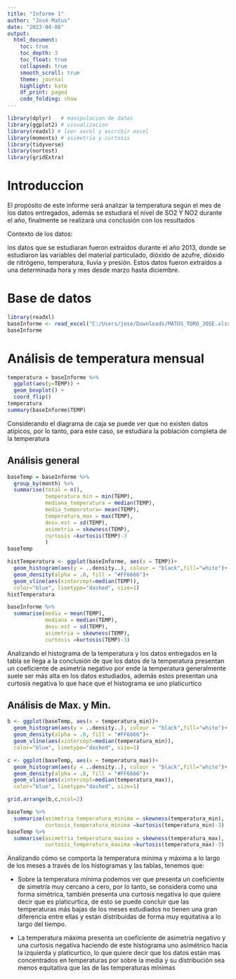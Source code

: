 ```yaml
---
title: "Informe 1"
author: "José Matus"
date: "2023-04-08"
output: 
  html_document:
    toc: true
    toc_depth: 3
    toc_float: true
    collapsed: true
    smooth_scroll: true
    theme: journal
    highlight: kate
    df_print: paged
    code_folding: show
---
```


```r
library(dplyr)   # manipulacion de datos
library(ggplot2) # visualizacion
library(readxl) # leer excel y escribir excel
library(moments) # asimetria y curtosis
library(tidyverse)
library(nortest)
library(gridExtra)
```

# Introduccion

El propósito de este informe será analizar la temperatura según el mes de los datos entregados, además se estudiará el nivel de SO2 Y NO2 durante el año, finalmente se realizará una conclusión con los resultados

Contexto de los datos:

los datos que se estudiaran fueron extraídos durante el año 2013, donde se estudiaron las variables del material particulado, dióxido de azufre, dióxido de nitrógeno, temperatura, lluvia y presión. Estos datos fueron extraídos a una determinada hora y mes desde marzo hasta diciembre.

# Base de datos

```r
library(readxl)
baseInforme <- read_excel("C:/Users/jose/Downloads/MATUS_TORO_JOSE.xlsx")
baseInforme
```

# Análisis de temperatura mensual

```r
temperatura = baseInforme %>%   
  ggplot(aes(y=TEMP)) +
  geom_boxplot() +  
  coord_flip() 
temperatura
summary(baseInforme$TEMP)

```

Considerando el diagrama de caja se puede ver que no existen datos atípicos, por lo tanto, para este caso, se estudiara la población completa de la temperatura

## Análisis general

```r
baseTemp = baseInforme %>%     
  group_by(month) %>% 
  summarise(total = n(),
            temperatura_min = min(TEMP),
            mediana_temperatura = median(TEMP),
            media_temperatura= mean(TEMP),
            temperatura_max = max(TEMP),
            desv.est = sd(TEMP),
            asimetria = skewness(TEMP),
            curtosis =kurtosis(TEMP)-3
            )
baseTemp
```

```r
histTemperatura <- ggplot(baseInforme, aes(x = TEMP))+
  geom_histogram(aes(y = ..density..), colour = "black",fill="white")+
  geom_density(alpha = .8, fill = "#FF6666")+
  geom_vline(aes(xintercept=median(TEMP)),
  color="blue", linetype="dashed", size=1)
histTemperatura
```

```r
baseInforme %>% 
  summarise(media = mean(TEMP),
            mediana = median(TEMP),
            desv.est = sd(TEMP),
            asimetria = skewness(TEMP),
            curtosis =kurtosis(TEMP)-3)

```

Analizando el histograma de la temperatura y los datos entregados en la tabla se llega a la conclusión de que los datos de la temperatura presentan un coeficiente de asimetría negativo por ende la temperatura generalmente suele ser más alta en los datos estudiados, además estos presentan una curtosis negativa lo que hace que el histograma se uno platicurtico

## Análisis de Max. y Min.

```r
  
b <- ggplot(baseTemp, aes(x = temperatura_min))+
  geom_histogram(aes(y = ..density..), colour = "black",fill="white")+
  geom_density(alpha = .8, fill = "#FF6666")+
  geom_vline(aes(xintercept=median(temperatura_min)),
  color="blue", linetype="dashed", size=1) 

c <- ggplot(baseTemp, aes(x = temperatura_max))+
  geom_histogram(aes(y = ..density..), colour = "black",fill="white")+
  geom_density(alpha = .8, fill = "#FF6666")+
  geom_vline(aes(xintercept=median(temperatura_max)),
  color="blue", linetype="dashed", size=1)

grid.arrange(b,c,ncol=2)
```

```r
baseTemp %>% 
  summarise(asimetria_temperatura_minima = skewness(temperatura_min),
            curtosis_temperatura_minima =kurtosis(temperatura_min)-3)
baseTemp %>% 
  summarise(asimetria_temperatura_maxima = skewness(temperatura_max),
            curtosis_temperatura_maxima =kurtosis(temperatura_max)-3)
```

Analizando cómo se comporta la temperatura mínima y máxima a lo largo de los meses a través de los histogramas y las tablas, tenemos que:

-   Sobre la temperatura mínima podemos ver que presenta un coeficiente de simetría muy cercano a cero, por lo tanto, se considera como una forma simétrica, también presenta una curtosis negativa lo que quiere decir que es platicurtica, de esto se puede concluir que las temperaturas más bajas de los meses estudiados no tienen una gran diferencia entre ellas y están distribuidas de forma muy equitativa a lo largo del tiempo.

-   La temperatura máxima presenta un coeficiente de asimetría negativo y una curtosis negativa haciendo de este histograma uno asimétrico hacia la izquierda y platicurtico, lo que quiere decir que los datos están mas concentrados en temperaturas por sobre la media y su distribución sea menos equitativa que las de las temperaturas mínimas
